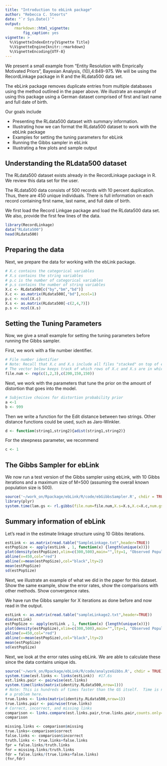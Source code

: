 ```yaml
---
title: "Introduction to ebLink package"
author: "Rebecca C. Steorts"
date: "`r Sys.Date()`"
output: 
    rmarkdown::html_vignette:
        fig_caption: yes
vignette: >
  %\VignetteIndexEntry{Vignette Title}
  %\VignetteEngine{knitr::rmarkdown}
  %\VignetteEncoding{UTF-8}
---
```

We present a small example from "Entity Resolution with Emprically Motivated Priors", Bayesian Analysis, (10),4:849-975. We will be using the RecordLinkage package in R and the RLdata500 data set. 

The ebLink package removes duplicate entries from multiple databases using the method outlined in the paper above. We illustrate an example of using this package using a German dataset comprised of first and last name and full date of birth.

Our goals include

- Presenting the RLdata500 dataset with summary information.
- Illustrating how we can format the RLdata500 dataset to work with the ebLink package
- Examples for setting the tuning parameters for ebLink
- Running the Gibbs sampler in ebLink
- Illustrating a few plots and sample output

## Understanding the RLdata500 dataset

The RLdata500 dataset exists already in the RecordLinkage package in R. We review this data set for the user. 

The RLdata500 data consists of 500 records with 10 percent duplication. Thus, there are 450 unique individuals. There is full information on each record containing first name, last name, and full date of birth. 

We first load the Record Linkgae package and load the RLdata500 data set. We also, provide the first few lines of the data. 

```r
library(RecordLinkage)
data("RLdata500")
head(RLdata500)
```

## Preparing the data

Next, we prepare the data for working with the ebLink package. 

```r
# X.c contains the categorical variables
# X.s contains the string variables 
# p.c is the number of categorical variables
# p.s contains the number of string variables
X.c <- RLdata500[c("by","bm","bd")]
X.c <- as.matrix(RLdata500[,"bd"],ncol=1)
p.c <- ncol(X.c)
X.s <- as.matrix(RLdata500[-c(2,4,7)])
p.s <- ncol(X.s)
```

## Setting the Tuning Parameters

Now, we give a small example for setting the tuning parameters before running the Gibbs sampler.

First, we work with a file number identifier.
```r
# File number identifier
# Note: Recall that X.c and X.s include all files "stacked" on top of each other.
# The vector below keeps track of which rows of X.c and X.s are in which files.
file.num <- rep(c(1,2,3),c(200,150,150))
```

Next, we work with the parameters that tune the prior on the amount of distortion that goes into the model. 
```r
# Subjective choices for distortion probability prior
a <-1
b <- 999
```

Then we write a function for the Edit distance between two strings. Other distance functions could be used, such as Jaro-Winkler.  
```r
d <- function(string1,string2){adist(string1,string2)}
```

For the steepness parameter, we recommend
```r
c <- 1
```

## The Gibbs Sampler for ebLink
We now run a test version of the Gibbs sampler using ebLink, with 10 Gibbs iterations and a maximum size of M=500 (assuming the overall known population size is 500).

```r
source('~/work_on/Rpackage/ebLink/R/code/ebGibbsSampler.R', chdir = TRUE)
library(plyr)
system.time(lam.gs <- rl.gibbs(file.num=file.num,X.s=X.s,X.c=X.c,num.gs=10,a=a,b=b,c=c,d=d, M=500))
```

## Summary information of ebLink

Let's read in the estimate linkage structure using 10 Gibbs iterations.

```r
estLink <- as.matrix(read.table("SampleLinkage.txt",header=TRUE))
estPopSize <- apply(estLink , 1, function(x) {length(unique(x))})
plot(density(estPopSize),xlim=c(300,500),main="",lty=1, "Observed Population Size", ylim= c(0,1))
abline(v=450,col="red")
abline(v=mean(estPopSize),col="black",lty=2)
mean(estPopSize)
sd(estPopSize)
```

Next, we illustrate an example of what we did in the paper for this dataset. 
Show the same example, show the error rates, show the comparisons with other methods. Show convergence rates. 

We have run the Gibbs sampler for X iterations as done before and now read in the output. 

```r
estLink <- as.matrix(read.table("sampleLinkage2.txt",header=TRUE))
dim(estLink)
estPopSize <- apply(estLink , 1, function(x) {length(unique(x))})
plot(density(estPopSize),xlim=c(300,500),main="",lty=1, "Observed Population Size", ylim= c(0,1))
abline(v=450,col="red")
abline(v=mean(estPopSize),col="black",lty=2)
mean(estPopSize)
sd(estPopSize)
```

Next, we look at the error rates using ebLink. We are able to calculate these since the data contains unique ids. 

```r
source('~/work_on/Rpackage/ebLink/R/code/analyzeGibbs.R', chdir = TRUE)
system.time(est.links <- links(estLink))  #17.6s
est.links.pair <- pairwise(est.links)
system.time(links(matrix(identity.RLdata500,nrow=1)))
# Note: This is hundreds of times faster than the GS itself.  Time is not
# a problem here.
true.links <- links(matrix(identity.RLdata500,nrow=1))
true.links.pair <- pairwise(true.links)
# Correct, incorrect, and missing links
comparison <- links.compare(est.links.pair,true.links.pair,counts.only=TRUE)
comparison

missing.links <- comparison$missing
true.links<-comparison$correct 
false.links <- comparison$incorrect
truth.links <- true.links+false.links
fpr = false.links/truth.links
fnr = missing.links/truth.links
fdr = false.links/(true.links+false.links)
(fnr,fdr)
```
